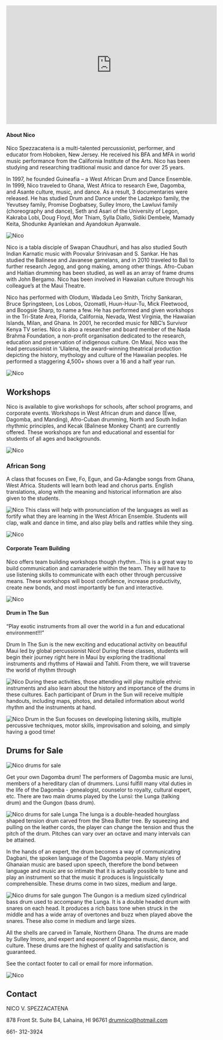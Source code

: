 <Banner />

<Container>
<p className="text-center">
<iframe width="560" height="315" src="https://www.youtube-nocookie.com/embed/jt6Urb3vyDs?controls=0" title="YouTube video player" frameborder="0" allow="accelerometer; autoplay; clipboard-write; encrypted-media; gyroscope; picture-in-picture" allowfullscreen></iframe>
</p>

#### About Nico

<div id="about">
Nico Spezzacatena is a multi-talented percussionist, 
performer, and educator from Hoboken, New Jersey. He 
received his BFA and MFA in world music performance from the 
California Institute of the Arts. Nico has been studying and 
researching traditional music and dance for over 25 years.

In 1997, he founded Guineafia – a West African Drum and Dance 
Ensemble. In 1999, Nico traveled to Ghana, West Africa to 
research Ewe, Dagomba, and Asante culture, music, and dance. 
As a result, 3 documentaries were released. He has studied 
Drum and Dance under the Ladzekpo family, the Yevutsey 
family, Promise Dogbatsey, Sulley Imoro, the Lawluvi family 
(choreography and dance), Seth and Asari of the University of 
Legon, Kakraba Lobi, Doug Floyd, Mor Thiam, Sylla Diallo, Sidiki 
Dembele, Mamady Keita, Shodunke Ayanlekan and Ayandokun 
Ayanwale.

![Nico](/images/nico-home2.jpg)

 Nico is a tabla disciple of Swapan Chaudhuri, and 
has also studied South Indian Karnatic music with Poovalur 
Srinivasan and S. Sankar. He has studied the Balinese and 
Javanese gamelans, and in 2010 traveled to Bali to further 
research Jegog, and gong making, among other things. 
Afro-Cuban and Haitian drumming has been studied, as well as an 
array of frame drums with John Bergamo. Nico has been 
involved in Hawaiian culture through his colleague’s at the Maui 
Theatre. 

Nico has performed with Olodum, Wadada Leo Smith, 
Trichy Sankaran, Bruce Springsteen, Los Lobos, Ozomatli, 
Huun-Huur-Tu, Mick Fleetwood, and Boogsie Sharp, to name a few. He has 
performed and given workshops in the Tri-State Area, Florida, 
California, Nevada, West Virginia, the Hawaiian Islands, Milan, 
and Ghana. In 2001, he recorded music for NBC’s Survivor
Kenya TV series. Nico is also a researcher and board member 
of the Nada Brahma Foundation, a non-profit organisation 
dedicated to the research, education and preservation of 
indigenous culture. On Maui, Nico was the lead percussionist in
‘Ulalena, the award-winning theatrical production depicting the 
history, mythology and culture of the Hawaiian peoples. He 
performed a staggering 4,500+ shows over a 16 and a half year 
run.
</div>

![Nico](/images/nico3.jpg)

<div id="workshops">

## Workshops
 Nico is available to give workshops for schools, after school programs, and corporate events. 
Workshops in West African drum and dance (Ewe, Dagomba, and Manding), Afro-Cuban 
drumming, North and South Indian rhythmic principles, and Kecak (Balinese Monkey Chant) 
are currently offered. These workshops are fun and educational and essential for students of 
all ages and backgrounds.

![Nico](/images/nico2.jpg)
### African Song
A class that focuses on Ewe, Fo, Egun, and Ga-Adangbe songs from Ghana, 
West Africa. Students will learn both lead and chorus parts. English translations, 
along with the meaning and historical information are also given to the students.

![Nico](/images/nico8.jpg)
 This class will help with pronunciation of the languages as well as fortify what 
they are learning in the West African Ensemble. 
 Students will clap, walk and dance in time, and also play bells and rattles 
while they sing.

![Nico](/images/nico3.jpg)
#### Corporate Team Building
 Nico offers team building workshops though rhythm…This is a great way to build 
communication and camaraderie within the team. They will have to use listening skills to 
communicate with each other through percussive means. These workshops will boost 
confidence, increase productivity, create new bonds, and most importantly be fun and 
interactive.

![Nico](/images/nico4.jpg)
#### Drum in The Sun
 “Play exotic instruments from all over the world in a fun
and educational environment!!!”

Drum In The Sun is the new exciting and educational
activity on beautiful Maui led by global percussionist
Nico! During these classes, students will begin their
journey right here in Maui by exploring the traditional
instruments and rhythms of Hawaii and Tahiti. From
there, we will traverse the world of rhythm through

![Nico](/images/gal1.jpg)
During these activities, those attending will play
multiple ethnic instruments and also learn about the
history and importance of the drums in these cultures.
Each participant of Drum in the Sun will receive
multiple handouts, including maps, photos, and detailed
information about world rhythm and the instruments at
hand.

![Nico](/images/gal2.jpg)
Drum in the Sun focuses on developing listening skills,
multiple percussive techniques, motor skills,
improvisation and soloing, and simply having a good
time!
</div>

<div id="forsale">

## Drums for Sale
![Nico drums for sale](/images/sale-drums.jpg)

Get your own Dagomba drum! The performers of Dagomba music are lunsi, members of a hereditary clan of 
drummers. Lunsi fulfill many vital duties in the life of the Dagomba - genealogist, 
counselor to royalty, cultural expert, etc. There are two main drums played by the 
Lunsi: the Lunga (talking drum) and the Gungon (bass drum).

![Nico drums for sale Lunga](/images/sale-tak.jpg)
The lunga is a double-headed hourglass shaped tension drum carved from the Shea 
Butter tree. By squeezing and pulling on the leather cords, the player can change the 
tension and thus the pitch of the drum. Pitches can vary over an octave and many 
intervals can be attained. 

In the hands of an expert, the drum becomes a way of 
communicating Dagbani, the spoken language of the Dagomba people. Many styles of 
Ghanaian music are based upon speech, therefore the bond between language and 
music are so intimate that it is actually possible to tune and play an instrument so that 
the music it produces is linguistically comprehensible. These drums come in two sizes, medium and large. 

![Nico drums for sale gungon](/images/sale-dag.jpg)
The Gungon is a medium sized cylindrical bass drum used to accompany the Lunga. It is 
a double headed drum with snares on each head. It produces a rich bass tone when 
struck in the middle and has a wide array of overtones and buzz when played above the 
snares. These also come in medium and large sizes. 

All the shells are carved in Tamale, Northern Ghana. The drums are made by Sulley 
Imoro, and expert and exponent of Dagomba music, dance, and culture. These drums are 
the highest of quality and satisfaction is guaranteed.

See the contact footer to call or email for more information.
</div>

![Nico](/images/nico7.jpg)
## Contact
<div id="contact" className="text-center">

NICO V. SPEZZACATENA

878 Front St. Suite B4, Lahaina, HI  96761
drumnico@hotmail.com

661- 312-3924

</div>

</Container>
